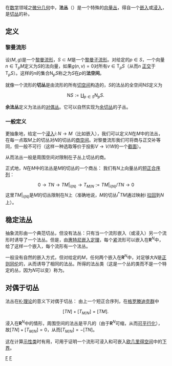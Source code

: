 {{unreferenced|time=2009-6-18}}

在[[数学|数学]]领域之[[微分几何|微分几何]]中，'''法丛'''（{{lang|en|normal bundle}}）是一个特殊的[[向量丛|向量丛]]，得自一个[[嵌入_(数学)|嵌入]]或[[浸入|浸入]]，是[[切丛|切丛]]的补。

==定义==
===黎曼流形===
设<math>(M,g)</math>是一个[[黎曼流形|黎曼流形]]，<math>S \subset M</math>是一个[[黎曼子流形|黎曼子流形]]。对给定的<math>p \in S</math>，一个向量<math>n \in \mathrm{T}_p M</math>定义为<math>S</math>的法向量，如果<math>g(n,v)=0</math>对所有<math>v\in \mathrm{T}_p S</math>（从而<math>n</math> [[正交补|正交]]于<math>\mathrm{T}_p S</math>）。这样的<math>n</math>的集合<math>\mathrm{N}_p S</math>称之为<math>S</math>在<math>p</math>的'''法空间'''。

就像一个流形的'''切丛'''是由流形的所有[[切空间|切空间]]构造的，<math>S</math>的法丛的全空间<math>\mathrm{N} S</math>定义为
:<math>\mathrm{N}S := \coprod_{p \in S} \mathrm{N}_p S.\,</math>

'''余法丛'''定义为法丛的[[对偶丛|对偶丛]]。它可以自然实现为[[余切丛|余切丛]]的子丛。

===一般定义===
更抽象地，给定一个[[浸入|浸入]]<math>i\colon N \to M</math>（比如嵌入），我们可以定义''N''在''M''中的法丛，在每一点取''M''上的切丛对''N''的切丛的[[商空间|商空间]]。对黎曼流形我们可将商与正交补等同，但一般不可行（这样一种选取等价于投影<math>V \to V/W</math>的一个[[截面_(范畴论)|截面]]）。

从而法丛一般是周围空间对限制在子丛上切丛的商。

正式地，''N''在''M''中的法丛是''M''的切丛的一个商丛： 
我们有''N''上向量丛的[[短正合序列|短正合序列]]：
:<math>0 \to TN \to TM\vert_{i(N)} \to T_{M/N} := TM\vert_{i(N)} / TN \to 0</math>
这里<math>TM\vert_{i(N)}</math>是''M''的切丛限制在''N''上（准确地说，''M''的切丛<math>i^*TM</math>通过映射<math>i</math> [[拉回|拉回]]到''N''上）。

==稳定法丛==
抽象流形由一个典范切丛，但没有法丛：只有当一个流形嵌入（或浸入）另一个流形时诱导了一个法丛。但是，由[[惠特尼嵌入定理|惠特尼嵌入定理]]，每个[[紧空间|紧]]流形可以嵌入在<math>\mathbf{R}^N</math>中，给了这样一个嵌入，每个流形有一个法丛。

一般没有自然的嵌入方式，但对给定的''M''，任何两个嵌入在<math>\mathbf{R}^N</math>中，对足够大''N''是[[正则同伦|正则同伦]]的，从而诱导了相同的法丛。所得的法丛类（这是一个丛的类而不是一个特定的丛，因为''N''可以变）称为{{tsl|en|stable normal bundle|稳定法丛}}。

==对偶于切丛==
法丛在[[K-理论|K-理论]]的意义下对偶于切丛：
由上一个短正合序列，在[[格罗滕迪克群|格罗滕迪克群]]中
:<math>[TN] + [T_{M/N}] = [TM].\,</math>

浸入在<math>\mathbf{R}^N</math>中的情形，周围空间的法丛是平凡的（由于<math>\mathbf{R}^N</math>可缩，从而[[可平行化|可平行化]]），故<math>[TN] + [T_{M/N}] = 0</math>，从而<math>[T_{M/N}] = -[TN]</math>。

这在计算[[示性类|示性类]]时有用，可用于证明一个流形可浸入和可嵌入[[欧几里得空间|欧几里得空间]]中的[[下界|下界]]。

[[Category:向量丛|F]]
[[Category:微分拓扑学|F]]